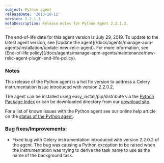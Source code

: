 ```yaml
---
subject: Python agent
releaseDate: '2013-10-11'
version: 2.2.1.3
metaDescription: Release notes for Python Agent 2.2.1.3.
---
```


<Callout variant="important">
  The end-of-life date for this agent version is July 29, 2019. To update to the latest agent version, see [Update the agent](/docs/agents/manage-apm-agents/installation/update-new-relic-agent). For more information, see [End-of-life policy](/docs/agents/manage-apm-agents/maintenance/new-relic-agent-plugin-end-life-policy).
</Callout>

### Notes

This release of the Python agent is a hot fix version to address a Celery instrumentation issue introduced with version 2.2.0.2.

The agent can be installed using easy_install/pip/distribute via the [Python Package Index](https://pypi.python.org/pypi/newrelic) or can be downloaded directory from our [download site](https://download.newrelic.com/python_agent/release/).

For a list of known issues with the Python agent see our online help article on the [status of the Python agent](https://newrelic.com/docs/python/status-of-python-agent).

### Bug fixes/Improvements:

* Fixed bug with Celery instrumentation introduced with version 2.2.0.2 of the agent. The bug was causing a Python exception to be raised when the instrumentation was trying to derive the task name to use as the name of the background task.
